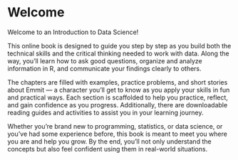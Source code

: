 # Welcome {.unnumbered}

Welcome to an Introduction to Data Science!

This online book is designed to guide you step by step as you build both the technical skills and the critical thinking needed to work with data. Along the way, you’ll learn how to ask good questions, organize and analyze information in R, and communicate your findings clearly to others.

The chapters are filled with examples, practice problems, and short stories about Emmit — a character you’ll get to know as you apply your skills in fun and practical ways. Each section is scaffolded to help you practice, reflect, and gain confidence as you progress. Additionally, there are downloadable reading guides and activities to assist you in your learning journey.

Whether you’re brand new to programming, statistics, or data science, or you’ve had some experience before, this book is meant to meet you where you are and help you grow. By the end, you’ll not only understand the concepts but also feel confident using them in real-world situations.

## 